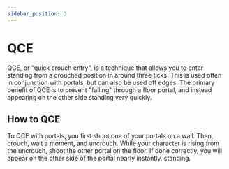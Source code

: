 ```yaml
---
sidebar_position: 3
---
```


# QCE

QCE, or "quick crouch entry", is a technique that allows you to enter standing from a crouched position in around
three ticks. This is used often in conjunction with portals, but can also be used off edges. The primary benefit
of QCE is to prevent "falling" through a floor portal, and instead appearing on the other side standing very quickly.

## How to QCE

To QCE with portals, you first shoot one of your portals on a wall. Then, crouch, wait a moment, and uncrouch. While your
character is rising from the uncrouch, shoot the other portal on the floor. If done correctly, you will appear on the
other side of the portal nearly instantly, standing.